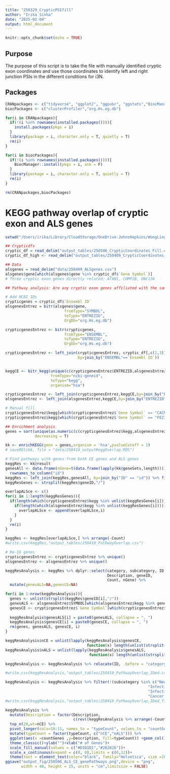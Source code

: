```yaml
---
title: "250329_CrypticPSIfill"
author: "Irika Sinha"
date: "2025-02-04"
output: html_document
---
```


```r
knitr::opts_chunk$set(echo = TRUE)
```

## Purpose

The purpose of this script is to take the file with manually identified cryptic exon coordinates and use those coordinates to identify left and right junction PSIs in the different conditions for i3N. 

## Packages

```r
CRANpackages <- c("tidyverse", "ggplot2", "ggpubr", "ggstats","BiocManager","viridis")
biocPackages <- c("clusterProfiler","org.Hs.eg.db")

for(i in CRANpackages){
  if(!(i %in% rownames(installed.packages()))){
    install.packages(pkgs = i)
  }
  library(package = i, character.only = T, quietly = T)
  rm(i)
}

for(i in biocPackages){
  if(!(i %in% rownames(installed.packages()))){
    BiocManager::install(pkgs = i, ask = F)
  }
  library(package = i, character.only = T, quietly = T)
  rm(i)
}

rm(CRANpackages,biocPackages)


```


# KEGG pathway overlap of cryptic exon and ALS genes

```r
setwd("/Users/irika/Library/CloudStorage/OneDrive-JohnsHopkins/WongLing/Scripts/250325_NMDi")

## Crypticdfs
cryptic_df = read_delim("output_tables/250506_CrypticCoordinates_Fill.csv")
cryptic_df_high <- read_delim("output_tables/250409_CrypticCoordinates_HighExp.csv")

## Data
alsgenes = read_delim("data/250409_ALSgenes.csv")
alsgenes$gene[which(alsgenes$gene %in% cryptic_df$`Gene Symbol`)]
# Three cryptic exon genes directly related: ATXN1, CHMP2B, UNC13A

## Pathway analysis: Are any cryptic exon genes affiliated with the same pathways as highly associated genes?

# Add NCBI IDs
crypticgenes = cryptic_df$`Ensembl ID`
alsgenesEntrez = bitr(alsgenes$gene, 
                          fromType="SYMBOL", 
                          toType="ENTREZID", 
                          OrgDb="org.Hs.eg.db")

crypticgenesEntrez <- bitr(crypticgenes, 
                          fromType="ENSEMBL", 
                          toType="ENTREZID", 
                          OrgDb="org.Hs.eg.db")

crypticgenesEntrez <- left_join(crypticgenesEntrez, cryptic_df[,c(1,3)],
                                by=join_by("ENSEMBL"==`Ensembl ID`))


keggCE <- bitr_kegg(unique(c(crypticgenesEntrez$ENTREZID,alsgenesEntrez$ENTREZID)), 
                    fromType="ncbi-geneid", 
                    toType="kegg", 
                    organism="hsa")

crypticgenesEntrez <- left_join(crypticgenesEntrez,keggCE,by=join_by("ENTREZID"=="ncbi-geneid"))
alsgenesEntrez <- left_join(alsgenesEntrez,keggCE,by=join_by("ENTREZID"=="ncbi-geneid"))

# Manual fill
crypticgenesEntrez$kegg[which(crypticgenesEntrez$`Gene Symbol` == "CACNA1C")] = 4850
crypticgenesEntrez$kegg[which(crypticgenesEntrez$`Gene Symbol` == "FEZ1")] = 9638

## Enrichment analysis
genes = sort(unique(as.numeric(c(crypticgenesEntrez$kegg,alsgenesEntrez$kegg))),
             decreasing = T)

kk <- enrichKEGG(gene = genes,organism = 'hsa',pvalueCutoff = 1)
# saveRDS(kk, file = "data/250410_outputKeggOverlap.RDS")

# Find pathways with genes from both CE genes and ALS genes
keggRes <- kk@result 
genesAll <- data.frame(nGene=t(data.frame(lapply(kk@geneSets,length)))) %>%
  rownames_to_column("id")
keggRes <- left_join(keggRes,genesAll, by=join_by("ID" == "id")) %>% filter(Count > 1)
keggResGenes <- strsplit(keggRes$geneID,"/")

overlapALSce <- c()
for(i in 1:length(keggResGenes)){
  if(length(which(crypticgenesEntrez$kegg %in% unlist(keggResGenes[i]))) != 0){
    if(length(which(alsgenesEntrez$kegg %in% unlist(keggResGenes[i])))){
      overlapALSce <- append(overlapALSce,i)
    }
  }
  rm(i)
}

keggRes <- keggRes[overlapALSce,] %>% arrange(-Count)
#write.csv(keggRes,"output_tables/250410_PathwayOverlap.csv")

# Re-ID genes
crypticgenesEntrez <- crypticgenesEntrez %>% unique()
alsgenesEntrez <- alsgenesEntrez %>% unique()

keggResAnalysis <- keggRes %>% dplyr::select(category, subcategory, ID, 
                                             Description, geneID, 
                                             Count, nGene) %>%
  mutate(genesALS=NA,genesCE=NA)

for(i in 1:nrow(keggResAnalysis)){
  genes <- unlist(strsplit(keggRes$geneID[i],"/"))
  genesALS <- alsgenesEntrez$SYMBOL[which(alsgenesEntrez$kegg %in% genes)]
  genesCE <- crypticgenesEntrez$`Gene Symbol`[which(crypticgenesEntrez$kegg %in% genes)]
  
  keggResAnalysis$genesALS[i] = paste0(genesALS, collapse = ", ")
  keggResAnalysis$genesCE[i] = paste0(genesCE, collapse = ", ")
  rm(genes, genesALS, genesCE, i)
}

keggResAnalysis$nCE = unlist(lapply(keggResAnalysis$genesCE,
                                    function(x) length(unlist(strsplit(x,", ")))))
keggResAnalysis$nALS = unlist(lapply(keggResAnalysis$genesALS,
                                     function(x) length(unlist(strsplit(x,", ")))))

keggResAnalysis <- keggResAnalysis %>% relocate(ID, .before = "category")

#write.csv(keggResAnalysis,"output_tables/250410_PathwayOverlap_IDed.csv")

keggResAnalysis <- keggResAnalysis %>% filter(!(subcategory %in% c("Neurodegenerative disease",
                                                               "Infectious disease: bacterial",
                                                               "Infectious disease: viral",
                                                               "Cancer: overview")))
#write.csv(keggResAnalysis,"output_tables/250410_PathwayOverlap_IDed_filtered.csv")

keggResAnalysis %>% 
  mutate(Description = factor(Description, 
                              c(rev((keggResAnalysis %>% arrange(-Count))$Description)))) %>%
  top_n(20,wt=nCE) %>%
  pivot_longer(cols=10:11, names_to = "typeCount", values_to = "countGenes") %>%
  mutate(typeCount = factor(typeCount, c("nCE","nALS"))) %>%
  ggplot(aes(x =countGenes ,y=Description, fill=typeCount)) +geom_col()+
  theme_classic()+ylab("")+xlab("# of Genes")+
  scale_fill_manual(values = c("#D1D1D1","#262626"))+
  scale_x_continuous(expand = c(0, 0),limits = c(0,12))+
  theme(text = element_text(color="black", family="Helvetica", size =10))
ggsave("output_fig/250506_ALS_CE_genePathways.png",device = "png", 
       width = 40, height = 25, units = "cm",limitsize = FALSE)

```

